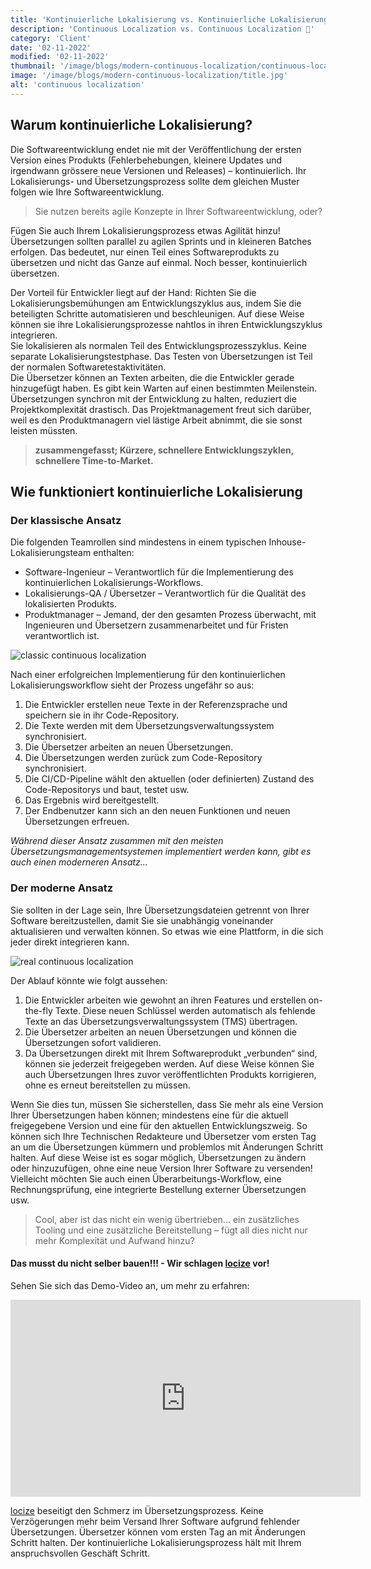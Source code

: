```yaml
---
title: 'Kontinuierliche Lokalisierung vs. Kontinuierliche Lokalisierung'
description: 'Continuous Localization vs. Continuous Localization 🤔'
category: 'Client'
date: '02-11-2022'
modified: '02-11-2022'
thumbnail: '/image/blogs/modern-continuous-localization/continuous-localization.jpg'
image: '/image/blogs/modern-continuous-localization/title.jpg'
alt: 'continuous localization'
---
```


## Warum kontinuierliche Lokalisierung?

Die Softwareentwicklung endet nie mit der Veröffentlichung der ersten Version eines Produkts (Fehlerbehebungen, kleinere Updates und irgendwann grössere neue Versionen und Releases) – kontinuierlich. Ihr Lokalisierungs- und Übersetzungsprozess sollte dem gleichen Muster folgen wie Ihre Softwareentwicklung.

>Sie nutzen bereits agile Konzepte in Ihrer Softwareentwicklung, oder?

Fügen Sie auch Ihrem Lokalisierungsprozess etwas Agilität hinzu!
<br />
Übersetzungen sollten parallel zu agilen Sprints und in kleineren Batches erfolgen. Das bedeutet, nur einen Teil eines Softwareprodukts zu übersetzen und nicht das Ganze auf einmal. Noch besser, kontinuierlich übersetzen.

Der Vorteil für Entwickler liegt auf der Hand: Richten Sie die Lokalisierungsbemühungen am Entwicklungszyklus aus, indem Sie die beteiligten Schritte automatisieren und beschleunigen. Auf diese Weise können sie ihre Lokalisierungsprozesse nahtlos in ihren Entwicklungszyklus integrieren.
<br />
Sie lokalisieren als normalen Teil des Entwicklungsprozesszyklus. Keine separate Lokalisierungstestphase. Das Testen von Übersetzungen ist Teil der normalen Softwaretestaktivitäten.
<br />
Die Übersetzer können an Texten arbeiten, die die Entwickler gerade hinzugefügt haben. Es gibt kein Warten auf einen bestimmten Meilenstein.
<br />
Übersetzungen synchron mit der Entwicklung zu halten, reduziert die Projektkomplexität drastisch. Das Projektmanagement freut sich darüber, weil es den Produktmanagern viel lästige Arbeit abnimmt, die sie sonst leisten müssten.

>**zusammengefasst; Kürzere, schnellere Entwicklungszyklen, schnellere Time-to-Market.**


## Wie funktioniert kontinuierliche Lokalisierung

### Der klassische Ansatz

Die folgenden Teamrollen sind mindestens in einem typischen Inhouse-Lokalisierungsteam enthalten:

- Software-Ingenieur – Verantwortlich für die Implementierung des kontinuierlichen Lokalisierungs-Workflows.
- Lokalisierungs-QA / Übersetzer – Verantwortlich für die Qualität des lokalisierten Produkts.
- Produktmanager – Jemand, der den gesamten Prozess überwacht, mit Ingenieuren und Übersetzern zusammenarbeitet und für Fristen verantwortlich ist.

![](/image/blogs/modern-continuous-localization/classic-continuous-localization.png "classic continuous localization")

Nach einer erfolgreichen Implementierung für den kontinuierlichen Lokalisierungsworkflow sieht der Prozess ungefähr so aus:

1. Die Entwickler erstellen neue Texte in der Referenzsprache und speichern sie in ihr Code-Repository.
2. Die Texte werden mit dem Übersetzungsverwaltungssystem synchronisiert.
3. Die Übersetzer arbeiten an neuen Übersetzungen.
4. Die Übersetzungen werden zurück zum Code-Repository synchronisiert.
5. Die CI/CD-Pipeline wählt den aktuellen (oder definierten) Zustand des Code-Repositorys und baut, testet usw.
6. Das Ergebnis wird bereitgestellt.
7. Der Endbenutzer kann sich an den neuen Funktionen und neuen Übersetzungen erfreuen.

*Während dieser Ansatz zusammen mit den meisten Übersetzungsmanagementsystemen implementiert werden kann, gibt es auch einen moderneren Ansatz...*

### Der moderne Ansatz

Sie sollten in der Lage sein, Ihre Übersetzungsdateien getrennt von Ihrer Software bereitzustellen, damit Sie sie unabhängig voneinander aktualisieren und verwalten können. So etwas wie eine Plattform, in die sich jeder direkt integrieren kann.

![](/image/blogs/modern-continuous-localization/real-continuous-localization.png "real continuous localization")

Der Ablauf könnte wie folgt aussehen:

1. Die Entwickler arbeiten wie gewohnt an ihren Features und erstellen on-the-fly Texte. Diese neuen Schlüssel werden automatisch als fehlende Texte an das Übersetzungsverwaltungssystem (TMS) übertragen.
2. Die Übersetzer arbeiten an neuen Übersetzungen und können die Übersetzungen sofort validieren.
3. Da Übersetzungen direkt mit Ihrem Softwareprodukt „verbunden“ sind, können sie jederzeit freigegeben werden. Auf diese Weise können Sie auch Übersetzungen Ihres zuvor veröffentlichten Produkts korrigieren, ohne es erneut bereitstellen zu müssen.

Wenn Sie dies tun, müssen Sie sicherstellen, dass Sie mehr als eine Version Ihrer Übersetzungen haben können; mindestens eine für die aktuell freigegebene Version und eine für den aktuellen Entwicklungszweig. So können sich Ihre Technischen Redakteure und Übersetzer vom ersten Tag an um die Übersetzungen kümmern und problemlos mit Änderungen Schritt halten. Auf diese Weise ist es sogar möglich, Übersetzungen zu ändern oder hinzuzufügen, ohne eine neue Version Ihrer Software zu versenden!
Vielleicht möchten Sie auch einen Überarbeitungs-Workflow, eine Rechnungsprüfung, eine integrierte Bestellung externer Übersetzungen usw.

>Cool, aber ist das nicht ein wenig übertrieben... ein zusätzliches Tooling und eine zusätzliche Bereitstellung – fügt all dies nicht nur mehr Komplexität und Aufwand hinzu?

#### Das musst du nicht selber bauen!!! - Wir schlagen [locize](https://locize.com) vor!

Sehen Sie sich das Demo-Video an, um mehr zu erfahren:
<iframe width="560" height="315" style={{display: "block", marginLeft: 'auto', marginRight: 'auto'}} src="https://www.youtube-nocookie.com/embed/ds-yEEYP1Ks" title="YouTube video player" frameBorder="0" allow="accelerometer; autoplay; clipboard-write; encrypted-media; gyroscope; picture-in-picture" allowFullScreen></iframe>

[locize](https://locize.com) beseitigt den Schmerz im Übersetzungsprozess. Keine Verzögerungen mehr beim Versand Ihrer Software aufgrund fehlender Übersetzungen. Übersetzer können vom ersten Tag an mit Änderungen Schritt halten. Der kontinuierliche Lokalisierungsprozess hält mit Ihrem anspruchsvollen Geschäft Schritt.

